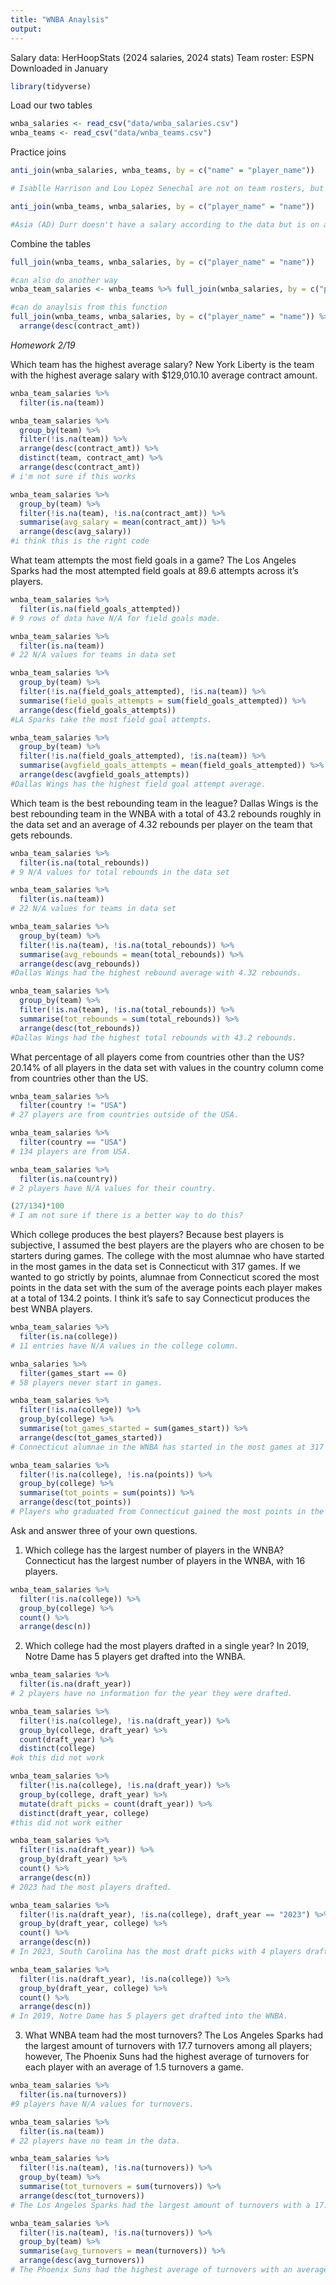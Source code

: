 ```yaml
---
title: "WNBA Anaylsis"
output:
---
```


Salary data: HerHoopStats (2024 salaries, 2024 stats)
Team roster: ESPN 
Downloaded in January 

```r
library(tidyverse)
```

Load our two tables
```r
wnba_salaries <- read_csv("data/wnba_salaries.csv")
wnba_teams <- read_csv("data/wnba_teams.csv")
```

Practice joins
```r
anti_join(wnba_salaries, wnba_teams, by = c("name" = "player_name"))

# Isablle Harrison and Lou Lopez Senechal are not on team rosters, but are not on teams rosters (but have salaries?)

anti_join(wnba_teams, wnba_salaries, by = c("player_name" = "name"))

#Asia (AD) Durr doesn't have a salary according to the data but is on a team (Dream)
```

Combine the tables 
```r
full_join(wnba_teams, wnba_salaries, by = c("player_name" = "name"))

#can also do another way
wnba_team_salaries <- wnba_teams %>% full_join(wnba_salaries, by = c("player_name" = "name"))

#can do anaylsis from this function
full_join(wnba_teams, wnba_salaries, by = c("player_name" = "name")) %>% 
  arrange(desc(contract_amt))
```

*Homework 2/19*

Which team has the highest average salary?
New York Liberty is the team with the highest average salary with $129,010.10 average contract amount. 
```r
wnba_team_salaries %>% 
  filter(is.na(team))

wnba_team_salaries %>% 
  group_by(team) %>% 
  filter(!is.na(team)) %>% 
  arrange(desc(contract_amt)) %>% 
  distinct(team, contract_amt) %>% 
  arrange(desc(contract_amt))
# i'm not sure if this works 

wnba_team_salaries %>% 
  group_by(team) %>% 
  filter(!is.na(team), !is.na(contract_amt)) %>% 
  summarise(avg_salary = mean(contract_amt)) %>% 
  arrange(desc(avg_salary))
#i think this is the right code
```


What team attempts the most field goals in a game?
The Los Angeles Sparks had the most attempted field goals at 89.6 attempts across it's players. 
```r
wnba_team_salaries %>% 
  filter(is.na(field_goals_attempted))
# 9 rows of data have N/A for field goals made. 

wnba_team_salaries %>% 
  filter(is.na(team))
# 22 N/A values for teams in data set

wnba_team_salaries %>% 
  group_by(team) %>% 
  filter(!is.na(field_goals_attempted), !is.na(team)) %>% 
  summarise(field_goals_attempts = sum(field_goals_attempted)) %>% 
  arrange(desc(field_goals_attempts))
#LA Sparks take the most field goal attempts. 

wnba_team_salaries %>% 
  group_by(team) %>% 
  filter(!is.na(field_goals_attempted), !is.na(team)) %>% 
  summarise(avgfield_goals_attempts = mean(field_goals_attempted)) %>% 
  arrange(desc(avgfield_goals_attempts))
#Dallas Wings has the highest field goal attempt average. 
```


Which team is the best rebounding team in the league?
Dallas Wings is the best rebounding team in the WNBA with a total of 43.2 rebounds roughly in the data set and an average of 4.32 rebounds per player on the team that gets rebounds. 
```r
wnba_team_salaries %>% 
  filter(is.na(total_rebounds))
# 9 N/A values for total rebounds in the data set 

wnba_team_salaries %>% 
  filter(is.na(team))
# 22 N/A values for teams in data set

wnba_team_salaries %>% 
  group_by(team) %>% 
  filter(!is.na(team), !is.na(total_rebounds)) %>% 
  summarise(avg_rebounds = mean(total_rebounds)) %>% 
  arrange(desc(avg_rebounds))
#Dallas Wings had the highest rebound average with 4.32 rebounds. 

wnba_team_salaries %>% 
  group_by(team) %>% 
  filter(!is.na(team), !is.na(total_rebounds)) %>% 
  summarise(tot_rebounds = sum(total_rebounds)) %>% 
  arrange(desc(tot_rebounds))
#Dallas Wings had the highest total rebounds with 43.2 rebounds. 
```


What percentage of all players come from countries other than the US?
20.14% of all players in the data set with values in the country column come from countries other than the US. 
```r
wnba_team_salaries %>% 
  filter(country != "USA")
# 27 players are from countries outside of the USA.  

wnba_team_salaries %>% 
  filter(country == "USA") 
# 134 players are from USA.

wnba_team_salaries %>% 
  filter(is.na(country)) 
# 2 players have N/A values for their country. 

(27/134)*100
# I am not sure if there is a better way to do this? 
```


Which college produces the best players?
Because best players is subjective, I assumed the best players are the players who are chosen to be starters during games. The college with the most alumnae who have started in the most games in the data set is Connecticut with 317 games. If we wanted to go strictly by points, alumnae from Connecticut scored the most points in the data set with the sum of the average points each player makes at a total of 134.2 points. I think it's safe to say Connecticut produces the best WNBA players.  
```r
wnba_team_salaries %>% 
  filter(is.na(college))
# 11 entries have N/A values in the college column. 

wnba_salaries %>% 
  filter(games_start == 0)
# 58 players never start in games. 

wnba_team_salaries %>% 
  filter(!is.na(college)) %>% 
  group_by(college) %>% 
  summarise(tot_games_started = sum(games_start)) %>% 
  arrange(desc(tot_games_started))
# Connecticut alumnae in the WNBA has started in the most games at 317 games total starting. 

wnba_team_salaries %>% 
  filter(!is.na(college), !is.na(points)) %>% 
  group_by(college) %>% 
  summarise(tot_points = sum(points)) %>% 
  arrange(desc(tot_points))
# Players who graduated from Connecticut gained the most points in the WNBA for this data set. 
```


Ask and answer three of your own questions.

1. Which college has the largest number of players in the WNBA?
Connecticut has the largest number of players in the WNBA, with 16 players.
```r
wnba_team_salaries %>% 
  filter(!is.na(college)) %>% 
  group_by(college) %>% 
  count() %>% 
  arrange(desc(n))
```

2. Which college had the most players drafted in a single year? 
In 2019, Notre Dame has 5 players get drafted into the WNBA.
```r
wnba_team_salaries %>% 
  filter(is.na(draft_year))
# 2 players have no information for the year they were drafted. 

wnba_team_salaries %>% 
  filter(!is.na(college), !is.na(draft_year)) %>% 
  group_by(college, draft_year) %>% 
  count(draft_year) %>% 
  distinct(college)
#ok this did not work

wnba_team_salaries %>% 
  filter(!is.na(college), !is.na(draft_year)) %>% 
  group_by(college, draft_year) %>% 
  mutate(draft_picks = count(draft_year)) %>% 
  distinct(draft_year, college)
#this did not work either

wnba_team_salaries %>% 
  filter(!is.na(draft_year)) %>% 
  group_by(draft_year) %>% 
  count() %>% 
  arrange(desc(n)) 
# 2023 had the most players drafted. 

wnba_team_salaries %>% 
  filter(!is.na(draft_year), !is.na(college), draft_year == "2023") %>% 
  group_by(draft_year, college) %>% 
  count() %>% 
  arrange(desc(n)) 
# In 2023, South Carolina has the most draft picks with 4 players drafted into the WNBA. 

wnba_team_salaries %>% 
  filter(!is.na(draft_year), !is.na(college)) %>% 
  group_by(draft_year, college) %>% 
  count() %>% 
  arrange(desc(n))
# In 2019, Notre Dame has 5 players get drafted into the WNBA. 
```

3. What WNBA team had the most turnovers?
The Los Angeles Sparks had the largest amount of turnovers with 17.7 turnovers among all players; however, The Phoenix Suns had the highest average of turnovers for each player with an average of 1.5 turnovers a game.
 
```r
wnba_team_salaries %>% 
  filter(is.na(turnovers))
#9 players have N/A values for turnovers. 

wnba_team_salaries %>% 
  filter(is.na(team))
# 22 players have no team in the data. 

wnba_team_salaries %>% 
  filter(!is.na(team), !is.na(turnovers)) %>% 
  group_by(team) %>% 
  summarise(tot_turnovers = sum(turnovers)) %>% 
  arrange(desc(tot_turnovers))
# The Los Angeles Sparks had the largest amount of turnovers with a 17.7 turnover rate among all players. 

wnba_team_salaries %>% 
  filter(!is.na(team), !is.na(turnovers)) %>% 
  group_by(team) %>% 
  summarise(avg_turnovers = mean(turnovers)) %>% 
  arrange(desc(avg_turnovers))
# The Phoenix Suns had the highest average of turnovers with an average of 1.5 turnovers a game.
```

